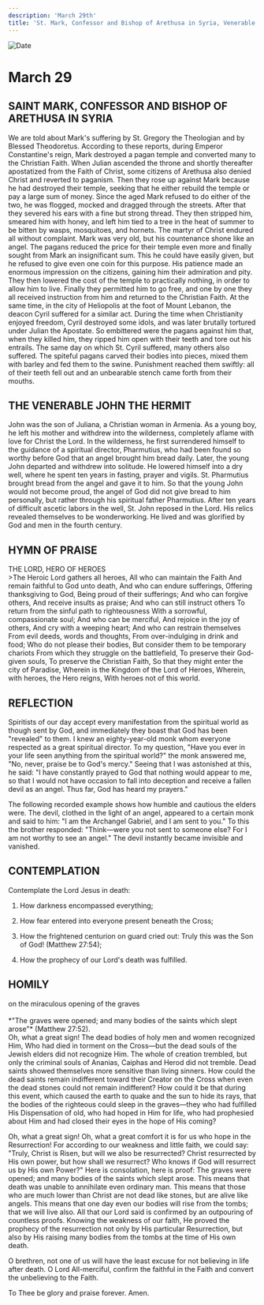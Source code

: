 ```yaml
---
description: 'March 29th'
title: 'St. Mark, Confessor and Bishop of Arethusa in Syria, Venerable John the Hermit'
---
```


<CustomPaginator />
<RunningHead />

<Image src="/title-imprint.png" height={68} width={50} alt="Date" className="title-imprint"/>

# <div id="date">March <Image className="four-dot" src="/four-dot.png" height={15} width={15} alt="" />29</div>

## SAINT MARK, CONFESSOR AND BISHOP OF ARETHUSA IN SYRIA

We are told about Mark's suffering by St. Gregory the Theologian and by Blessed Theodoretus. According to these reports, during Emperor Constantine's reign, Mark destroyed a pagan temple and converted many to the Christian Faith. When Julian ascended the throne and shortly thereafter apostatized from the Faith of Christ, some citizens of Arethusa also denied Christ and reverted to paganism. Then they rose up against Mark because he had destroyed their temple, seeking that he either rebuild the temple or pay a large sum of money. Since the aged Mark refused to do either of the two, he was flogged, mocked and dragged through the streets. After that they severed his ears with a fine but strong thread. They then stripped him, smeared him with honey, and left him tied to a tree in the heat of summer to be bitten by wasps, mosquitoes, and hornets. The martyr of Christ endured all without complaint. Mark was very old, but his countenance shone like an angel. The pagans reduced the price for their temple even more and finally sought from Mark an insignificant sum. This he could have easily given, but he refused to give even one coin for this purpose. His patience made an enormous impression on the citizens, gaining him their admiration and pity. They then lowered the cost of the temple to practically nothing, in order to allow him to live. Finally they permitted him to go free, and one by one they all received instruction from him and returned to the Christian Faith. At the same time, in the city of Heliopolis at the foot of Mount Lebanon, the deacon Cyril suffered for a similar act. During the time when Christianity enjoyed freedom, Cyril destroyed some idols, and was later brutally tortured under Julian the Apostate. So embittered were the pagans against him that, when they killed him, they ripped him open with their teeth and tore out his entrails. The same day on which St. Cyril suffered, many others also suffered. The spiteful pagans carved their bodies into pieces, mixed them with barley and fed them to the swine. Punishment reached them swiftly: all of their teeth fell out and an unbearable stench came forth from their mouths.

## THE VENERABLE JOHN THE HERMIT

John was the son of Juliana, a Christian woman in Armenia. As a young boy, he left his mother and withdrew into the wilderness, completely aflame with love for Christ the Lord. In the wilderness, he first surrendered himself to the guidance of a spiritual director, Pharmutius, who had been found so worthy before God that an angel brought him bread daily. Later, the young John departed and withdrew into solitude. He lowered himself into a dry well, where he spent ten years in fasting, prayer and vigils. St. Pharmutius brought bread from the angel and gave it to him. So that the young John would not become proud, the angel of God did not give bread to him personally, but rather through his spiritual father Pharmutius. After ten years of difficult ascetic labors in the well, St. John reposed in the Lord. His relics revealed themselves to be wonderworking. He lived and was glorified by God and men in the fourth century.


## HYMN OF PRAISE
<div style={{textAlign:'center', color:'crimson', fontWeight:'bold'}}>
THE LORD, HERO OF HEROES
</div>
>The Heroic Lord gathers all heroes,  
All who can maintain the Faith  
And remain faithful to God unto death,  
And who can endure sufferings,  
Offering thanksgiving to God,  
Being proud of their sufferings;  
And who can forgive others,  
And receive insults as praise;  
And who can still instruct others  
To return from the sinful path to righteousness  
With a sorrowful, compassionate soul;  
And who can be merciful,  
And rejoice in the joy of others,  
And cry with a weeping heart;  
And who can restrain themselves  
From evil deeds, words and thoughts,  
From over-indulging in drink and food;  
Who do not please their bodies,  
But consider them to be temporary chariots  
From which they struggle on the battlefield,  
To preserve their God-given souls,  
To preserve the Christian Faith,  
So that they might enter the city of Paradise,  
Wherein is the Kingdom of the Lord of Heroes,  
Wherein, with heroes, the Hero reigns,  
With heroes not of this world.  


## REFLECTION

Spiritists of our day accept every manifestation from the spiritual world as though sent by God, and immediately they boast that God has been "revealed" to them. I knew an eighty-year-old monk whom everyone respected as a great spiritual director. To my question, "Have you ever in your life seen anything from the spiritual world?" the monk answered me, "No, never, praise be to God's mercy." Seeing that I was astonished at this, he said: "I have constantly prayed to God that nothing would appear to me, so that I would not have occasion to fall into deception and receive a fallen devil as an angel. Thus far, God has heard my prayers."

The following recorded example shows how humble and cautious the elders were. The devil, clothed in the light of an angel, appeared to a certain monk and said to him: "I am the Archangel Gabriel, and I am sent to you." To this the brother responded: "Think—were you not sent to someone else? For I am not worthy to see an angel." The devil instantly became invisible and vanished.


## CONTEMPLATION

Contemplate the Lord Jesus in death:

1. How darkness encompassed everything;

2. How fear entered into everyone present beneath the Cross;

3. How the frightened centurion on guard cried out: Truly this was the Son of God! (Matthew 27:54);

4. How the prophecy of our Lord's death was fulfilled.


## HOMILY
<div style={{textAlign:'center', color:'crimson', fontWeight:'bold'}}>
on the miraculous opening of the graves
</div><br />
<div style={{textAlign:'right'}}>
*"The graves were opened; and many bodies of the saints which slept arose"* (Matthew 27:52).
</div>
Oh, what a great sign! The dead bodies of holy men and women recognized Him, Who had died in torment on the Cross—but the dead souls of the Jewish elders did not recognize Him. The whole of creation trembled, but only the criminal souls of Ananias, Caiphas and Herod did not tremble. Dead saints showed themselves more sensitive than living sinners. How could the dead saints remain indifferent toward their Creator on the Cross when even the dead stones could not remain indifferent? How could it be that during this event, which caused the earth to quake and the sun to hide its rays, that the bodies of the righteous could sleep in the graves—they who had fulfilled His Dispensation of old, who had hoped in Him for life, who had prophesied about Him and had closed their eyes in the hope of His coming?

Oh, what a great sign! Oh, what a great comfort it is for us who hope in the Resurrection! For according to our weakness and little faith, we could say: "Truly, Christ is Risen, but will we also be resurrected? Christ resurrected by His own power, but how shall we resurrect? Who knows if God will resurrect us by His own Power?" Here is consolation, here is proof: The graves were opened; and many bodies of the saints which slept arose. This means that death was unable to annihilate even ordinary man. This means that those who are much lower than Christ are not dead like stones, but are alive like angels. This means that one day even our bodies will rise from the tombs; that we will live also. All that our Lord said is confirmed by an outpouring of countless proofs. Knowing the weakness of our faith, He proved the prophecy of the resurrection not only by His particular Resurrection, but also by His raising many bodies from the tombs at the time of His own death.

O brethren, not one of us will have the least excuse for not believing in life after death. O Lord All-merciful, confirm the faithful in the Faith and convert the unbelieving to the Faith.

To Thee be glory and praise forever. Amen.